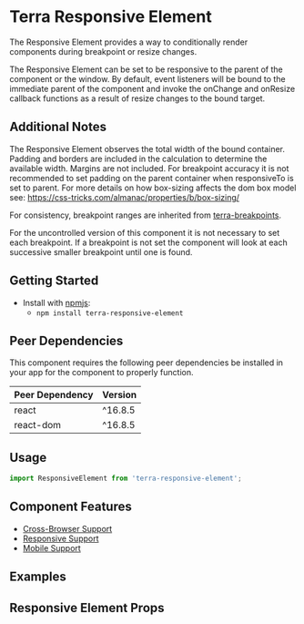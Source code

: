 


<Badge />

# Terra Responsive Element

The Responsive Element provides a way to conditionally render components during breakpoint or resize changes.

The Responsive Element can be set to be responsive to the parent of the component or the window. By default, event listeners will be bound to the immediate parent of the component and invoke the onChange and onResize callback functions as a result of resize changes to the bound target.

## Additional Notes

The Responsive Element observes the total width of the bound container. Padding and borders are included in the calculation to determine the available width. Margins are not included. For breakpoint accuracy it is not recommended to set padding on the parent container when responsiveTo is set to parent. For more details on how box-sizing affects the dom box model see: <https://css-tricks.com/almanac/properties/b/box-sizing/>

For consistency, breakpoint ranges are inherited from [terra-breakpoints](https://engineering.cerner.com/terra-ui/#/components/terra-breakpoints/breakpoints/about).

For the uncontrolled version of this component it is not necessary to set each breakpoint. If a breakpoint is not set the component will look at each successive smaller breakpoint until one is found.

## Getting Started

* Install with [npmjs](https://www.npmjs.com):
  * `npm install terra-responsive-element`

<!-- AUTO-GENERATED-CONTENT:START Peer Dependencies -->
## Peer Dependencies

This component requires the following peer dependencies be installed in your app for the component to properly function.

| Peer Dependency | Version |
|-|-|
| react | ^16.8.5 |
| react-dom | ^16.8.5 |

<!-- AUTO-GENERATED-CONTENT:END -->

## Usage

```jsx
import ResponsiveElement from 'terra-responsive-element';
```
## Component Features

* [Cross-Browser Support](https://engineering.cerner.com/terra-ui/about/terra-ui/component-standards#cross-browser-support)
* [Responsive Support](https://engineering.cerner.com/terra-ui/about/terra-ui/component-standards#responsive-support)
* [Mobile Support](https://engineering.cerner.com/terra-ui/about/terra-ui/component-standards#mobile-support)

## Examples
<BreakpointExample title="Responsive Breakpoints" description="An example demonstrating the callback events during a breakpoint change." />
<ResizeExample title="Responsive Resizing" description="An example demonstrating the callback events during a resize." />

## Responsive Element Props
<ResponsiveElementPropsTable />
